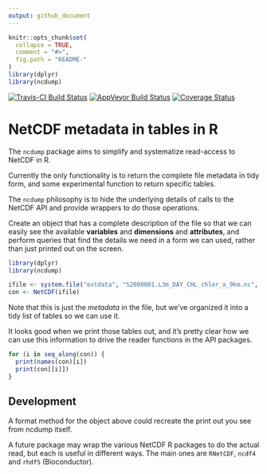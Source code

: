```yaml
---
output: github_document
---
```


<!-- README.md is generated from README.Rmd. Please edit that file -->

```r
knitr::opts_chunk$set(
  collapse = TRUE,
  comment = "#>",
  fig.path = "README-"
)
library(dplyr)
library(ncdump)

```

[![Travis-CI Build Status](https://travis-ci.org/r-gris/ncdump.svg?branch=master)](https://travis-ci.org/r-gris/ncdump)
[![AppVeyor Build Status](https://ci.appveyor.com/api/projects/status/github/r-gris/ncdump?branch=master&svg=true)](https://ci.appveyor.com/project/r-gris/ncdump)
[![Coverage Status](https://img.shields.io/codecov/c/github/r-gris/ncdump/master.svg)](https://codecov.io/github/r-gris/ncdump?branch=master)


# NetCDF metadata in tables in R

The `ncdump` package aims to simplify and systematize read-access to NetCDF in R.

Currently the only functionality is to return the complete file metadata in tidy form, and some experimental function to return specific tables. 

The `ncdump` philosophy is to hide the underlying details of calls to the NetCDF API and provide wrappers to do those operations. 

Create an object that has a complete description of the file so that we can easily see the available **variables** and **dimensions** and **attributes**, and perform queries that find the details we need in a form we can used, rather than just printed out on the screen. 

```r
library(dplyr)
library(ncdump)

ifile <- system.file("extdata", "S2008001.L3m_DAY_CHL_chlor_a_9km.nc", package = "ncdump")
con <- NetCDF(ifile)
```

Note that this is just the *metadata* in the file, but we've organized it into a tidy list of tables so we can use it. 

It looks good when we print those tables out, and it's pretty clear how we can use this information to drive the reader functions in the API packages. 

```r
for (i in seq_along(con)) {
  print(names(con)[i])
  print(con[[i]])
}
```


## Development

A format method for the object above could recreate the print out you see from ncdump itself. 

A future package may wrap the various NetCDF R packages to do the actual read, but each is useful in different ways. The main ones are `RNetCDF`, `ncdf4` and `rhdf5` (Bioconductor). 


